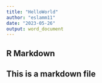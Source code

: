 ```yaml
---
title: "HelloWorld"
author: "eslamm11"
date: "2023-05-26"
output: word_document
---
```



## R Markdown
## This is a markdown file


